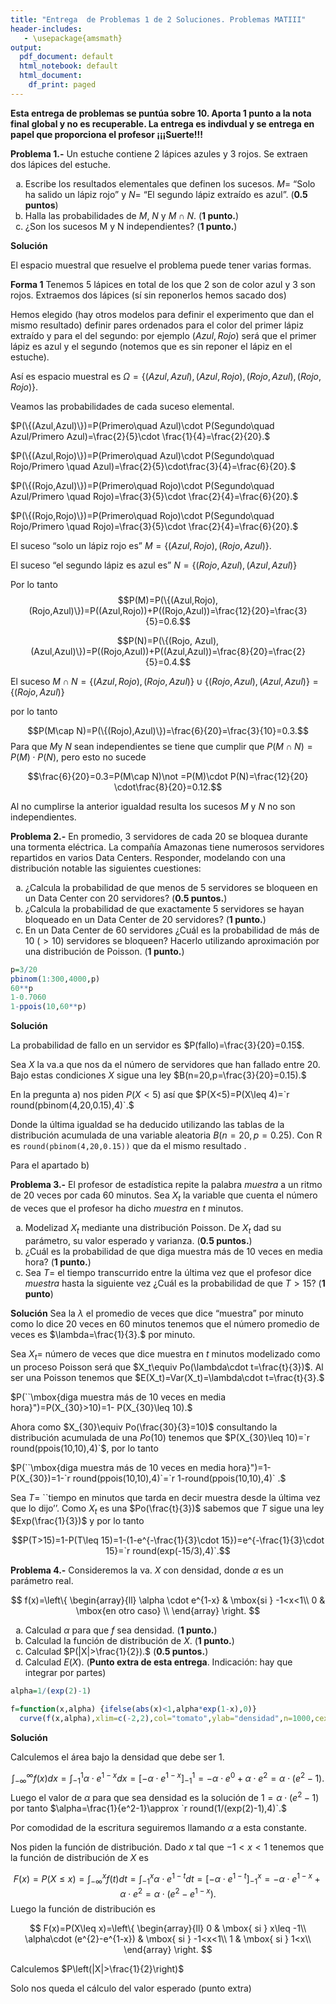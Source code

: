 ```yaml
---
title: "Entrega  de Problemas 1 de 2 Soluciones. Problemas MATIII"
header-includes:
   - \usepackage{amsmath}
output:
  pdf_document: default
  html_notebook: default
  html_document:
    df_print: paged
---
```



**Esta entrega de problemas se puntúa sobre 10. Aporta 1 punto a la nota final global y no es recuperable. La entrega es indivdual y se entrega en papel que proporciona el profesor ¡¡¡Suerte!!!** 

**Problema 1.-** Un estuche contiene 2 lápices azules y 3 rojos. Se extraen dos lápices del estuche.

a.	Escribe los resultados elementales que definen los sucesos.
$M =$ "Solo ha salido un lápiz rojo" y $N =$ "El segundo lápiz extraído es azul".  (**0.5 puntos**)
b.	Halla las probabilidades de $M$, $N$ y $M \cap N$. (**1 punto.**)
c.	¿Son los sucesos M y N independientes? (**1 punto.**)

**Solución**

El espacio muestral que resuelve el problema puede tener varias formas.


**Forma 1**
Tenemos 5 lápices en total de los que 2 son de color azul y 3 son rojos.
Extraemos dos lápices (sí sin reponerlos hemos sacado dos)


Hemos elegido (hay otros modelos para definir el experimento que dan el mismo resultado) definir pares ordenados para el color del primer lápiz extraído  y para el del segundo: por ejemplo $(Azul,Rojo)$ será que el primer lápiz es azul y el segundo (notemos que es sin reponer el lápiz en el estuche). 

Así es espacio muestral es $\Omega=\{(Azul,Azul),(Azul,Rojo),(Rojo,Azul),(Rojo,Rojo)\}$.

Veamos las probabilidades de cada suceso elemental.

$P(\{(Azul,Azul)\})=P(Primero\quad Azul)\cdot P(Segundo\quad Azul/Primero Azul)=\frac{2}{5}\cdot \frac{1}{4}=\frac{2}{20}.$

$P(\{(Azul,Rojo)\})=P(Primero\quad Azul)\cdot P(Segundo\quad Rojo/Primero \quad Azul)=\frac{2}{5}\cdot\frac{3}{4}=\frac{6}{20}.$

$P(\{(Rojo,Azul)\})=P(Primero\quad Rojo)\cdot P(Segundo\quad Azul/Primero  \quad Rojo)=\frac{3}{5}\cdot \frac{2}{4}=\frac{6}{20}.$

$P(\{(Rojo,Rojo)\})=P(Primero\quad Rojo)\cdot P(Segundo\quad Rojo/Primero \quad Rojo)=\frac{3}{5}\cdot \frac{2}{4}=\frac{6}{20}.$

El suceso "solo un lápiz rojo es" $M=\{(Azul,Rojo),(Rojo,Azul)\}$.

El suceso "el segundo lápiz es azul es" $N=\{(Rojo,Azul),(Azul,Azul)\}$



Por lo tanto 
$$P(M)=P(\{(Azul,Rojo),(Rojo,Azul)\})=P((Azul,Rojo))+P((Rojo,Azul))=\frac{12}{20}=\frac{3}{5}=0.6.$$ 

$$P(N)=P(\{(Rojo, Azul),(Azul,Azul)\})=P((Rojo,Azul))+P((Azul,Azul))=\frac{8}{20}=\frac{2}{5}=0.4.$$


El suceso $M\cap N=\{(Azul,Rojo),(Rojo,Azul)\}\cup \{(Rojo,Azul),(Azul,Azul)\}=\{(Rojo,Azul)\}$

por lo tanto 

$$P(M\cap N)=P(\{(Rojo),Azul)\})=\frac{6}{20}=\frac{3}{10}=0.3.$$
Para que $M$y $N$ sean independientes se tiene que cumplir  que  $P(M\cap N)=P(M)\cdot P(N)$, pero esto no sucede

$$\frac{6}{20}=0.3=P(M\cap N)\not =P(M)\cdot P(N)=\frac{12}{20} \cdot\frac{8}{20}=0.12.$$

Al no cumplirse la anterior igualdad resulta  los sucesos $M$ y $N$ no son independientes.




**Problema 2.-** En promedio, 3 servidores de cada 20 se bloquea durante una tormenta eléctrica. La compañía Amazonas  tiene  numerosos servidores repartidos  en varios Data Centers. 
Responder, modelando con una distribución notable las siguientes cuestiones:

a. ¿Calcula la probabilidad de que menos de 5 servidores se bloqueen en un Data Center con 20 servidores? (**0.5 puntos.**)
b. ¿Calcula la probabilidad de que exactamente 5 servidores se hayan bloqueado en un Data Center de 20 servidores? (**1 punto.**)
c.  En un Data Center de 60 servidores  ¿Cuál es la probabilidad de  más de 10 ($>10$) servidores se bloqueen? Hacerlo utilizando aproximación por una distribución de Poisson. (**1 punto.**)

```r
p=3/20
pbinom(1:300,4000,p)
60**p
1-0.7060 
1-ppois(10,60**p)
```

**Solución**

La probabilidad de fallo en un servidor es $P(fallo)=\frac{3}{20}=0.15$.

Sea $X$ la va.a que nos da el número de servidores que han fallado entre 20. Bajo estas condiciones $X$ sigue una ley $B(n=20,p=\frac{3}{20}=0.15).$

En la pregunta a) nos piden $P(X<5)$ así que $P(X<5)=P(X\leq 4)=`r round(pbinom(4,20,0.15),4)`.$

Donde la última igualdad se ha deducido utilizando las tablas de la distribución acumulada de una variable aleatoria  $B(n=20,p=0.25)$.  Con R es `round(pbinom(4,20,0.15))` que da el mismo resultado .

Para el apartado b) 


\begin{eqnarray*}
P(X=5) &=&\binom{20}{5}\cdot 0.15^5\cdot (1-0.15)^{20-5}=\frac{20!}{(20-5)!\cdot 5!} \cdot 0.15^5\cdot 0.85^{15}
 \\
&=&\frac{16\cdot 17\cdot 18\cdot 19\cdot 20}{5\cdot 4\cdot 3\cdot 2\cdot 1}\cdot 0.15^5\cdot 0.85^{15}=`r (16* 17* 18* 19* 20)/(5* 4* 3* 2* 1)* 0.15^5* 0.85^15`.
\end{eqnarray*}




**Problema 3.-** El profesor de estadística repite la palabra *muestra* a  un ritmo de 20 veces por cada 60 minutos. Sea $X_t$ la variable que cuenta el número de veces que el profesor ha dicho *muestra*  en $t$ minutos.

a.  Modelizad $X_t$  mediante una distribución Poisson. De $X_t$ dad  su parámetro, su valor esperado y varianza. (**0.5 puntos.**)
b.  ¿Cuál es la probabilidad de que diga  muestra más de  10 veces en media hora? (**1 punto.**)
c.  Sea $T=$ el tiempo transcurrido entre la última vez que el profesor dice *muestra* hasta la siguiente vez ¿Cuál es la probabilidad de que $T> 15$? (**1 punto**)



**Solución**
Sea la $\lambda$ el promedio de veces que dice "muestra" por minuto como lo dice 20  veces en 60 minutos tenemos que el número promedio de veces es  $\lambda=\frac{1}{3}.$ por minuto.



Sea $X_t=$ número de veces que dice muestra en $t$ minutos modelizado como un proceso Poisson será que $X_t\equiv Po(\lambda\cdot t=\frac{t}{3})$. Al ser una Poisson tenemos que $E(X_t)=Var(X_t)=\lambda\cdot t=\frac{t}{3}.$

$P(``\mbox{diga muestra más de 10 veces en media hora}")=P(X_{30}>10)=1- P(X_{30}\leq 10).$

Ahora como $X_{30}\equiv Po(\frac{30}{3}=10)$ consultando la distribución acumulada de  una $Po(10)$ tenemos que $P(X_{30}\leq 10)=`r round(ppois(10,10),4)`$, por lo tanto 

$P(``\mbox{diga muestra más de 10 veces en media hora}")=1- P(X_{30})=1-`r round(ppois(10,10),4)`=`r 1-round(ppois(10,10),4)`
.$

Sea $T=$ ``tiempo en minutos  que tarda en decir muestra desde la última vez que lo dijo''. Como $X_t$ es una $Po(\frac{t}{3})$ sabemos que $T$ sigue una ley $Exp(\frac{1}{3})$  y por lo tanto  

$$P(T>15)=1-P(T\leq 15)=1-(1-e^{-\frac{1}{3}\cdot 15})=e^{-\frac{1}{3}\cdot 15}=`r round(exp(-15/3),4)`.$$





**Problema 4.-** Consideremos la va. $X$ con densidad, donde $\alpha$ es un parámetro real.

$$
f(x)=\left\{
\begin{array}{ll}
\alpha \cdot e^{1-x} & \mbox{si } -1<x<1\\
0 & \mbox{en otro caso} \\
\end{array}
\right.
$$



a. Calculad $\alpha$ para que $f$ sea densidad. (**1 punto.**)
b. Calculad la función de distribución de $X.$ (**1 punto.**)
c. Calculad $P(|X|>\frac{1}{2}).$ (**0.5 puntos.**)
d. Calculad $E(X).$ (**Punto extra de esta entrega**. Indicación: hay que integrar por partes)

```r
alpha=1/(exp(2)-1)
```

```r
f=function(x,alpha) {ifelse(abs(x)<1,alpha*exp(1-x),0)} 
  curve(f(x,alpha),xlim=c(-2,2),col="tomato",ylab="densidad",n=1000,cex=0.5,cex.lab=0.5,cex.axis=0.5)
```


**Solución**

Calculemos el área  bajo la densidad que debe ser 1.

$$
\int_{-\infty}^{\infty} f(x) dx= \int_{-1}^{1}  \alpha \cdot e^{1-x} dx
=\left[ -\alpha \cdot e^{1-x}\right]_{-1}^1=-\alpha\cdot e^0+ \alpha\cdot e^2=
\alpha\cdot (e^2-1).
$$
Luego el valor de $\alpha$ para que  sea densidad es  la solución de 
$1=\alpha\cdot (e^2-1)$ por tanto $\alpha=\frac{1}{e^2-1}\approx `r round(1/(exp(2)-1),4)`.$

Por comodidad de la escritura seguiremos llamando $\alpha$ a esta constante.





Nos piden la función de distribución. Dado $x$ tal que $-1<x<1$ tenemos que la función de distribución de $X$ es 

$$F(x)=P(X\leq x)=\int_{-\infty}^{x} f(t) dt= \int_{-1}^{x}  \alpha \cdot e^{1-t} dt
=\left[ -\alpha \cdot e^{1-t}\right]_{-1}^x=-\alpha\cdot e^{1-x}+ \alpha\cdot e^{2}=
\alpha\cdot (e^{2}-e^{1-x}).$$
Luego la función de distribución es 

$$
F(x)=P(X\leq x)=\left\{
\begin{array}{ll}
0 & \mbox{ si } x\leq -1\\
\alpha\cdot (e^{2}-e^{1-x}) & \mbox{ si } -1<x<1\\
1 & \mbox{ si } 1<x\\
\end{array}
\right.
$$

Calculemos  $P\left(|X|>\frac{1}{2}\right)$

\begin{eqnarray*}
P\left(|X|>\frac{1}{2}\right) &=&  1- P\left(|X|\leq\frac{1}{2}\right) = 1- P\left(-\frac{1}{2}\leq X\leq \frac{1}{2}\right)=1-\left(F\left(\frac{1}{2}\right)-F\left(-\frac{1}{2}\right)\right)\\
&=& 1- \left(\alpha\cdot \left(e^{2}-e^{1-\frac{1}{2}}\right)-\alpha\cdot \left(e^{2}-e^{1+\frac{1}{2}}\right)\right)= 1-\alpha\cdot \left(e^{\frac{1}{2}}-e^{\frac{3}{2}}\right)\\
&\approx& 1 +0.1565 \cdot \left(e^{\frac{1}{2}}-e^{\frac{3}{2}}\right)=`r round(1 +0.1565* (exp(1/2)-exp(3/2)),4)`.
\end{eqnarray*}




Solo nos queda el cálculo del valor esperado (punto extra)


\begin{eqnarray*}
E(X)&=&\int_{-\infty}^{+\infty} x\cdot f(x) dx=
\int_{-1}^{1} 0.1565\cdot x\cdot  e^{1-x} dx=
\left|
\begin{array}{cc}
u=x & du=dx\\
dv=e^{1-x}dx & v= -e^{1-x} 
\end{array}\right|\\
&=& 
0.1565\cdot \left[\left[x \left(-e^{1-x}\right)\right]_{-1}^1-
\int_{-1}^{1} \left(-e^{1-x} \right)dx\right]\\
&=&
0.1565\cdot \left[1\cdot \left(-e^{1-1}\right)-(-1)\cdot\left( e^{1-(-1)}\right)-\left[e^{1-x}\right]_{-1}^1\right]\\
&=& 0.1565\cdot \left[-1-e^{2}-\left(e^{1-1}-e^{1-(-1)}\right)\right]\\
&=& 0.1565\cdot \left[-1-e^{2}-1+e^{2}\right]\\
&=& 0.1565\cdot (-2)=`r 0.1565*(-2)`.
\end{eqnarray*}

